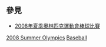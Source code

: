 {{Catnav|頁面分類|...|2000年代體育|2008年體育|2008年夏季奧林匹克運動會}}

== 參見 ==
* [[2008年夏季奧林匹克運動會棒球比賽|2008年夏季奧林匹克運動會棒球比賽]]

[[Category:各年夏季奧林匹克運動會棒球選手|2008 Summer Olympics]]
[[Category:2008年夏季奧林匹克運動會運動員|Baseball]]